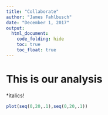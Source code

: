 ```yaml
---
title: "Collaborate"
author: "James Fahlbusch"
date: "December 1, 2017"
output: 
  html_document:
    code_folding: hide
    toc: true
    toc_float: true
---
```


# This is our analysis

*italics!
```r
plot(seq(0,20,.1),seq(0,20,.1))
```


